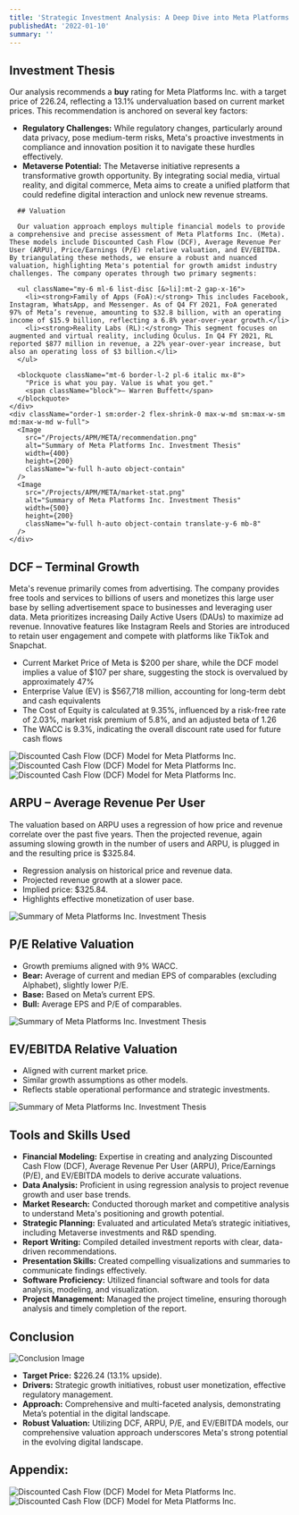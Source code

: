 ```yaml
---
title: 'Strategic Investment Analysis: A Deep Dive into Meta Platforms Inc.'
publishedAt: '2022-01-10'
summary: ''
---
```


## Investment Thesis

  Our analysis recommends a **buy** rating for Meta Platforms Inc. with a target price of 226.24, reflecting a 13.1% undervaluation based on current market prices. This recommendation is anchored on several key factors:

  <section className="flex flex-col sm:flex-row sm:items-start sm:space-x-4 items-center">
    <div className="order-2 sm:order-1 w-full sm:w-auto">
      <ul className="grid-cols-none">
        <li><strong>Regulatory Challenges:</strong> While regulatory changes, particularly around data privacy, pose medium-term risks, Meta's proactive investments in compliance and innovation position it to navigate these hurdles effectively.</li>
        <li><strong>Metaverse Potential:</strong> The Metaverse initiative represents a transformative growth opportunity. By integrating social media, virtual reality, and digital commerce, Meta aims to create a unified platform that could redefine digital interaction and unlock new revenue streams.</li>
      </ul>

      ## Valuation

      Our valuation approach employs multiple financial models to provide a comprehensive and precise assessment of Meta Platforms Inc. (Meta). These models include Discounted Cash Flow (DCF), Average Revenue Per User (ARPU), Price/Earnings (P/E) relative valuation, and EV/EBITDA. By triangulating these methods, we ensure a robust and nuanced valuation, highlighting Meta's potential for growth amidst industry challenges. The company operates through two primary segments:

      <ul className="my-6 ml-6 list-disc [&>li]:mt-2 gap-x-16">
        <li><strong>Family of Apps (FoA):</strong> This includes Facebook, Instagram, WhatsApp, and Messenger. As of Q4 FY 2021, FoA generated 97% of Meta’s revenue, amounting to $32.8 billion, with an operating income of $15.9 billion, reflecting a 6.8% year-over-year growth.</li>
        <li><strong>Reality Labs (RL):</strong> This segment focuses on augmented and virtual reality, including Oculus. In Q4 FY 2021, RL reported $877 million in revenue, a 22% year-over-year increase, but also an operating loss of $3 billion.</li>
      </ul>

      <blockquote className="mt-6 border-l-2 pl-6 italic mx-8">
        "Price is what you pay. Value is what you get."
        <span className="block">— Warren Buffett</span>
      </blockquote>
    </div>
    <div className="order-1 sm:order-2 flex-shrink-0 max-w-md sm:max-w-sm md:max-w-md w-full">
      <Image
        src="/Projects/APM/META/recommendation.png"
        alt="Summary of Meta Platforms Inc. Investment Thesis"
        width={400}
        height={200}
        className="w-full h-auto object-contain"
      />
      <Image
        src="/Projects/APM/META/market-stat.png"
        alt="Summary of Meta Platforms Inc. Investment Thesis"
        width={500}
        height={200}
        className="w-full h-auto object-contain translate-y-6 mb-8"
      />
    </div>
  </section>

  ## DCF – Terminal Growth

  Meta's revenue primarily comes from advertising. The company provides free tools and services to billions of users and monetizes this large user base by selling advertisement space to businesses and leveraging user data. Meta prioritizes increasing Daily Active Users (DAUs) to maximize ad revenue. Innovative features like Instagram Reels and Stories are introduced to retain user engagement and compete with platforms like TikTok and Snapchat.

  <ul className="my-6 ml-6 list-disc [&>li]:mt-2 gap-x-16">
    <li>Current Market Price of Meta is $200 per share, while the DCF model implies a value of $107 per share, suggesting the stock is overvalued by approximately 47%</li>
    <li>Enterprise Value (EV) is $567,718 million, accounting for long-term debt and cash equivalents</li>
    <li>The Cost of Equity is calculated at 9.35%, influenced by a risk-free rate of 2.03%, market risk premium of 5.8%, and an adjusted beta of 1.26</li>
    <li>The WACC is 9.3%, indicating the overall discount rate used for future cash flows</li>
  </ul>

  <div className="flex flex-wrap justify-center gap-2.5 max-w-full">
    <Image
      src="/Projects/APM/META/terminal-growth.png"
      alt="Discounted Cash Flow (DCF) Model for Meta Platforms Inc."
      width={400}
      height={200}
      className="w-full h-auto object-contain max-w-xs"
    />
    <Image
      src="/Projects/APM/META/DCF.png"
      alt="Discounted Cash Flow (DCF) Model for Meta Platforms Inc."
      width={400}
      height={200}
      className="w-full h-auto object-contain max-w-xl"
    />
    <Image
      src="/Projects/APM/META/WACC.png"
      alt="Discounted Cash Flow (DCF) Model for Meta Platforms Inc."
      width={400}
      height={200}
      className="w-full h-auto object-contain max-w-sm"
    />
  </div>

  ## ARPU – Average Revenue Per User

  The valuation based on ARPU uses a regression of how price and revenue correlate over the past five years. Then the projected revenue, again assuming slowing growth in the number of users and ARPU, is plugged in and the resulting price is $325.84.

  <ul className="my-6 ml-6 list-disc [&>li]:mt-2 gap-x-16">
    <li>Regression analysis on historical price and revenue data.</li>
    <li>Projected revenue growth at a slower pace.</li>
    <li>Implied price: $325.84.</li>
    <li>Highlights effective monetization of user base.</li>
  </ul>

  <div className="flex-shrink-0 w-[25rem] pt-[2rem]">
    <Image
      src="/Projects/APM/META/ARPU.png"
      alt="Summary of Meta Platforms Inc. Investment Thesis"
      width={1600}
      height={400}
      className="w-full h-auto object-contain mb-2"
    />
  </div>

  ## P/E Relative Valuation

  - Growth premiums aligned with 9% WACC.
  - **Bear:** Average of current and median EPS of comparables (excluding Alphabet), slightly lower P/E.
  - **Base:** Based on Meta’s current EPS.
  - **Bull:** Average EPS and P/E of comparables.

  <div className="flex-shrink-0 w-[25rem] pt-[2rem]">
    <Image
      src="/Projects/APM/META/PE.png"
      alt="Summary of Meta Platforms Inc. Investment Thesis"
      width={1600}
      height={400}
      className="w-full h-auto object-contain mb-2"
    />
  </div>

  ## EV/EBITDA Relative Valuation

  - Aligned with current market price.
  - Similar growth assumptions as other models.
  - Reflects stable operational performance and strategic investments.

  <div className="flex-shrink-0 w-[25rem] pt-[2rem]">
    <Image
      src="/Projects/APM/META/EV-EBITDA.png"
      alt="Summary of Meta Platforms Inc. Investment Thesis"
      width={1600}
      height={400}
      className="w-full h-auto object-contain mb-2"
    />
  </div>

  ## Tools and Skills Used

  - **Financial Modeling:** Expertise in creating and analyzing Discounted Cash Flow (DCF), Average Revenue Per User (ARPU), Price/Earnings (P/E), and EV/EBITDA models to derive accurate valuations.
  - **Data Analysis:** Proficient in using regression analysis to project revenue growth and user base trends.
  - **Market Research:** Conducted thorough market and competitive analysis to understand Meta's positioning and growth potential.
  - **Strategic Planning:** Evaluated and articulated Meta’s strategic initiatives, including Metaverse investments and R&D spending.
  - **Report Writing:** Compiled detailed investment reports with clear, data-driven recommendations.
  - **Presentation Skills:** Created compelling visualizations and summaries to communicate findings effectively.
  - **Software Proficiency:** Utilized financial software and tools for data analysis, modeling, and visualization.
  - **Project Management:** Managed the project timeline, ensuring thorough analysis and timely completion of the report.

  ## Conclusion

  ![Conclusion Image](/Projects/APM/META/price-triangulation.png)

  - **Target Price:** $226.24 (13.1% upside).
  - **Drivers:** Strategic growth initiatives, robust user monetization, effective regulatory management.
  - **Approach:** Comprehensive and multi-faceted analysis, demonstrating Meta’s potential in the digital landscape.
  - **Robust Valuation:** Utilizing DCF, ARPU, P/E, and EV/EBITDA models, our comprehensive valuation approach underscores Meta's strong potential in the evolving digital landscape.

  ## Appendix:

  <div className="flex flex-wrap justify-center gap-2.5 max-w-full mb-2">
    <Image
      src="/Projects/APM/META/appendix1.png"
      alt="Discounted Cash Flow (DCF) Model for Meta Platforms Inc."
      width={1600}
      height={200}
    />
    <Image
      src="/Projects/APM/META/appendix2.png"
      alt="Discounted Cash Flow (DCF) Model for Meta Platforms Inc."
      width={1600}
      height={200}
    />
  </div>